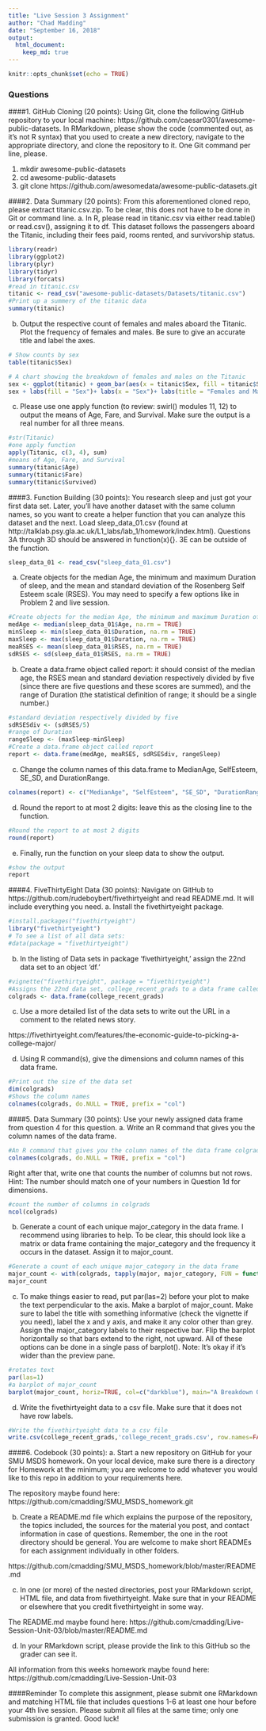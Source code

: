 ```yaml
---
title: "Live Session 3 Assignment"
author: "Chad Madding"
date: "September 16, 2018"
output:
  html_document:
    keep_md: true
---
```


```r
knitr::opts_chunk$set(echo = TRUE)
```

### Questions
####1.	 GitHub Cloning (20 points): Using Git, clone the following GitHub repository to your local machine: https://github.com/caesar0301/awesome-public-datasets.  In RMarkdown, please show the code (commented out, as it's not R syntax) that you used to create a new directory, navigate to the appropriate directory, and clone the repository to it.  One Git command per line, please.

   1. mkdir awesome-public-datasets
   2. cd awesome-public-datasets
   3. git clone https://github.com/awesomedata/awesome-public-datasets.git

####2.	Data Summary (20 points): From this aforementioned cloned repo, please extract titanic.csv.zip.  To be clear, this  does not have to be done in Git or command line.
   a. In R, please read in titanic.csv via either read.table() or read.csv(), assigning it to df. This dataset follows the passengers aboard the Titanic, including their fees paid, rooms rented, and survivorship status.
```r
library(readr)
library(ggplot2)
library(plyr)
library(tidyr)
library(forcats)
#read in titanic.csv
titanic <- read_csv("awesome-public-datasets/Datasets/titanic.csv")
#Print up a summery of the titanic data
summary(titanic)
```
   
   b. Output the respective count of females and males aboard the Titanic. Plot the frequency of females and males. Be sure to give an accurate title and label the axes.
```r
# Show counts by sex
table(titanic$Sex)
```

```r
# A chart showing the breakdown of females and males on the Titanic
sex <- ggplot(titanic) + geom_bar(aes(x = titanic$Sex, fill = titanic$Sex))
sex + labs(fill = "Sex")+ labs(x = "Sex")+ labs(title = "Females and Males on the Titanic")
```
   
   c. Please use one apply function (to review: swirl() modules 11, 12) to output the means of Age, Fare, and Survival. Make sure the output is a real number for all three means.
```r
#str(Titanic)
#one apply function
apply(Titanic, c(3, 4), sum)
#means of Age, Fare, and Survival
summary(titanic$Age)
summary(titanic$Fare)
summary(titanic$Survived)
```
####3. Function Building (30 points): You research sleep and just got your first data set. Later, you’ll have another dataset with the same column names, so you want to create a helper function that you can analyze this dataset and the next. Load sleep_data_01.csv (found at http://talklab.psy.gla.ac.uk/L1_labs/lab_1/homework/index.html). Questions 3A through 3D should be answered in function(x){}. 3E can be outside of the function.
```r
sleep_data_01 <- read_csv("sleep_data_01.csv")
```

  a. Create objects for the median Age, the minimum and maximum Duration of sleep, and the mean and standard deviation of the Rosenberg Self Esteem scale (RSES). You may need to specify a few options like in Problem 2 and live session.
```r
#Create objects for the median Age, the minimum and maximum Duration of sleep, and the mean and standard deviation of the Rosenberg Self Esteem scale (RSES).
medAge <- median(sleep_data_01$Age, na.rm = TRUE)
minSleep <- min(sleep_data_01$Duration, na.rm = TRUE)
maxSleep <- max(sleep_data_01$Duration, na.rm = TRUE)
meaRSES <- mean(sleep_data_01$RSES, na.rm = TRUE)
sdRSES <- sd(sleep_data_01$RSES, na.rm = TRUE)
```
  
  b. Create a data.frame object called report: it should consist of the median age, the RSES mean and standard deviation respectively divided by five (since there are five questions and these scores are summed), and the range of Duration (the statistical definition of range; it should be a single number.)
```r
#standard deviation respectively divided by five
sdRSESdiv <- (sdRSES/5)
#range of Duration
rangeSleep <- (maxSleep-minSleep)
#Create a data.frame object called report
report <- data.frame(medAge, meaRSES, sdRSESdiv, rangeSleep)
```
  
  c. Change the column names of this data.frame to MedianAge, SelfEsteem, SE_SD, and DurationRange.
```r
colnames(report) <- c("MedianAge", "SelfEsteem", "SE_SD", "DurationRange")
```
  
  d. Round the report to at most 2 digits: leave this as the closing line to the function.
```r
#Round the report to at most 2 digits
round(report)
```
  
  e. Finally, run the function on your sleep data to show the output.
```r
#show the output
report
```
  
  
####4. FiveThirtyEight Data (30 points): Navigate on GitHub to https://github.com/rudeboybert/fivethirtyeight and read README.md. It will include everything you need. 
  a. Install the fivethirtyeight package.
```r
#install.packages("fivethirtyeight")
library("fivethirtyeight")
# To see a list of all data sets:
#data(package = "fivethirtyeight")
```

  b. In the listing of Data sets in package ‘fivethirtyeight,’ assign the 22nd data set to an object ‘df.’
```r
#vignette("fivethirtyeight", package = "fivethirtyeight")
#Assigns the 22nd data set, college_recent_grads to a data frame called colgrads
colgrads <- data.frame(college_recent_grads)
```
  c. Use a more detailed list of the data sets to write out the URL in a comment to the related news story.

  https://fivethirtyeight.com/features/the-economic-guide-to-picking-a-college-major/

  d. Using R command(s), give the dimensions and column names of this data frame.
```r
#Print out the size of the data set
dim(colgrads)
#Shows the column names
colnames(colgrads, do.NULL = TRUE, prefix = "col")
```
####5. Data Summary (30 points): Use your newly assigned data frame from question 4 for this question. 
  a. Write an R command that gives you the column names of the data frame.
```r
#An R command that gives you the column names of the data frame colgrads
colnames(colgrads, do.NULL = TRUE, prefix = "col")
```
  Right after that, write one that counts the number of columns but not rows. Hint: The number should match one of your numbers in Question 1d for dimensions.
```r
#count the number of columns in colgrads
ncol(colgrads)
```
  b. Generate a count of each unique major_category in the data frame. I recommend using libraries to help.  To be clear, this should look like a matrix or data frame containing the major_category and the frequency it occurs in the dataset. Assign it to major_count.
```r
#Generate a count of each unique major_category in the data frame
major_count <- with(colgrads, tapply(major, major_category, FUN = function(x) length(unique(x))))
major_count
```
  c. To make things easier to read, put par(las=2) before your plot to make the text perpendicular to the axis. Make a barplot of major_count. Make sure to label the title with something informative (check the vignette if you need), label the x and y axis, and make it any color other than grey.  Assign the major_category labels to their respective bar. Flip the barplot horizontally so that bars extend to the right, not upward. All of these options can be done in a single pass of barplot(). Note: It’s okay if it’s wider than the preview pane.
```r
#rotates text
par(las=1)
#a barplot of major_count
barplot(major_count, horiz=TRUE, col=c("darkblue"), main="A Breakdown Of Each Major")
```
  
  d. Write the fivethirtyeight data to a csv file.  Make sure that it does not have row labels.
```r
#Write the fivethirtyeight data to a csv file
write.csv(college_recent_grads,'college_recent_grads.csv', row.names=FALSE)
```
  
####6. Codebook (30 points):
  a. Start a new repository on GitHub for your SMU MSDS homework. On your local device, make sure there is a directory for Homework at the minimum; you are welcome to add whatever you would like to this repo in addition to your requirements here.
  
   The repository maybe found here: https://github.com/cmadding/SMU_MSDS_homework.git
   
  b. Create a README.md file which explains the purpose of the repository, the topics included, the sources for the material you post, and contact information in case of questions. Remember, the one in the root directory should be general. You are welcome to make short READMEs for each assignment individually in other folders.
  
   https://github.com/cmadding/SMU_MSDS_homework/blob/master/README.md
   
  c. In one (or more) of the nested directories, post your RMarkdown script, HTML file, and data from fivethirtyeight. Make sure that in your README or elsewhere that you credit fivethirtyeight in some way.
  
   The README.md maybe found here: https://github.com/cmadding/Live-Session-Unit-03/blob/master/README.md
  
  d. In your RMarkdown script, please provide the link to this GitHub so the grader can see it.
  
   All information from this weeks homework maybe found here: https://github.com/cmadding/Live-Session-Unit-03

####Reminder
To complete this assignment, please submit one RMarkdown and matching HTML file that includes questions 1-6 at least one hour before your 4th live session.  Please submit all files at the same time; only one submission is granted. 
Good luck!
   